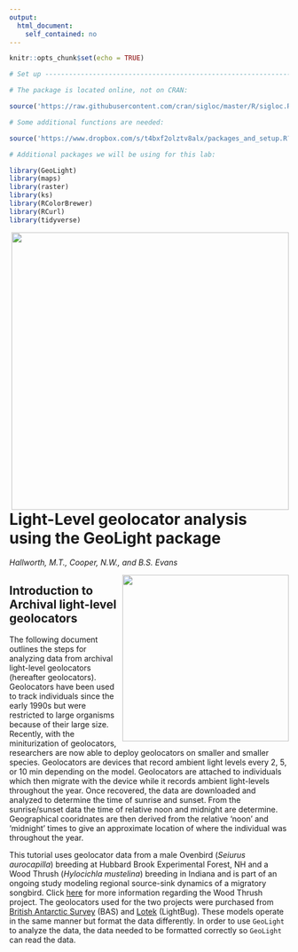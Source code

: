 ```yaml
---
output: 
  html_document:
    self_contained: no
---
```


```r
knitr::opts_chunk$set(echo = TRUE)

# Set up ------------------------------------------------------------------

# The package is located online, not on CRAN:

source('https://raw.githubusercontent.com/cran/sigloc/master/R/sigloc.R')

# Some additional functions are needed:

source('https://www.dropbox.com/s/t4bxf2olztv8alx/packages_and_setup.R?dl=1')

# Additional packages we will be using for this lab:

library(GeoLight)
library(maps)
library(raster)
library(ks)
library(RColorBrewer)
library(RCurl)
library(tidyverse)
```

<head>
<link rel="stylesheet" type="text/css" href="styles.css">
</head>

<img style="float:right;padding-left:25px;border:none" src="images/smsc_logo.jpg" width = "500px"/>

# Light-Level geolocator analysis using the GeoLight package  

<p><i>Hallworth, M.T., Cooper, N.W., and B.S. Evans</i></p>

<img style="float:right;padding-left:10px;border:none" src="http://mthallworth.weebly.com/uploads/1/8/3/8/18383927/2593529_orig.jpg" width = "300px"/>

## Introduction to Archival light-level geolocators  

<p>The following document outlines the steps for analyzing data from archival light-level geolocators (hereafter geolocators). Geolocators have been used to track individuals since the early 1990s but were restricted to large organisms because of their large size. Recently, with the miniturization of geolocators, researchers are now able to deploy geolocators on smaller and smaller species.  Geolocators are devices that record ambient light levels every 2, 5, or 10 min depending on the model. Geolocators are attached to individuals which then migrate with the device while it records ambient light-levels throughout the year. Once recovered, the data are downloaded and analyzed to determine the time of sunrise and sunset. From the sunrise/sunset data the time of relative noon and midnight are determine. Geographical cooridnates are then derived from the relative 'noon' and 'midnight' times to give an approximate location of where the individual was throughout the year.</p>

<p>This tutorial uses geolocator data from a male Ovenbird (<i>Seiurus aurocapilla</i>) breeding at Hubbard Brook Experimental Forest, NH and a Wood Thrush (<i>Hylocichla mustelina</i>) breeding in Indiana and is part of an ongoing study modeling regional source-sink dynamics of a migratory songbird. Click <a target = "_blank" href = "http://nationalzoo.si.edu/scbi/migratorybirds/research/marra/wood-thrush.cfm">here</a> for more information regarding the Wood Thrush project. The geolocators used for the two projects were purchased from
<a target = "_blank" href = "http://www.antarctica.ac.uk/bas_research/instruments/instrument7.php">British Antarctic Survey</a> (BAS) and <a target = "_blank" href = "http://www.lotek.com">Lotek</a> (LightBug). These models operate in the same manner but format the data differently. In order to use `GeoLight` to analyze the data, the data needed to be formatted correctly so `GeoLight` can read the data.</p>
